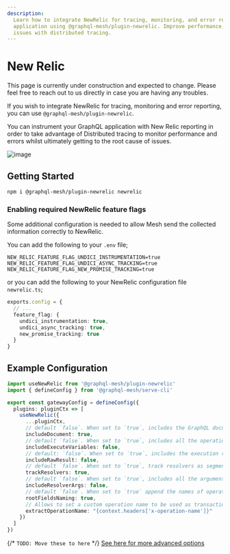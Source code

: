 ```yaml
---
description:
  Learn how to integrate NewRelic for tracing, monitoring, and error reporting in your GraphQL
  application using @graphql-mesh/plugin-newrelic. Improve performance, track resolvers, and debug
  issues with distributed tracing.
---
```


# New Relic


<Callout>
  This page is currently under construction and expected to change. Please feel free to reach out to
  us directly in case you are having any troubles.
</Callout>

If you wish to integrate NewRelic for tracing, monitoring and error reporting, you can use
`@graphql-mesh/plugin-newrelic`.

You can instrument your GraphQL application with New Relic reporting in order to take advantage of
Distributed tracing to monitor performance and errors whilst ultimately getting to the root cause of
issues.

![image](https://user-images.githubusercontent.com/20847995/188124061-f824e446-634c-485c-9021-392ee52c3594.png)

## Getting Started

```sh npm2yarn
npm i @graphql-mesh/plugin-newrelic newrelic
```

### Enabling required NewRelic feature flags

Some additional configuration is needed to allow Mesh send the collected information correctly to
NewRelic.

You can add the following to your `.env` file;

```shell filename=".env"
NEW_RELIC_FEATURE_FLAG_UNDICI_INSTRUMENTATION=true
NEW_RELIC_FEATURE_FLAG_UNDICI_ASYNC_TRACKING=true
NEW_RELIC_FEATURE_FLAG_NEW_PROMISE_TRACKING=true
```

or you can add the following to your NewRelic configuration file `newrelic.ts`;

```ts filename="newrelic.ts"
exports.config = {
  // ...
  feature_flag: {
    undici_instrumentation: true,
    undici_async_tracking: true,
    new_promise_tracking: true
  }
}
```

## Example Configuration

```ts filename="gateway.config.ts"
import useNewRelic from '@graphql-mesh/plugin-newrelic'
import { defineConfig } from '@graphql-mesh/serve-cli'

export const gatewayConfig = defineConfig({
  plugins: pluginCtx => [
    useNewRelic({
      ...pluginCtx,
      // default `false`. When set to `true`, includes the GraphQL document defining the operations and fragments
      includeDocument: true,
      // default `false`. When set to `true`, includes all the operation variables with their values
      includeExecuteVariables: false,
      // default: `false`. When set to `true`, includes the execution result
      includeRawResult: false,
      // default `false`. When set to `true`, track resolvers as segments to monitor their performance
      trackResolvers: true,
      // default `false`. When set to `true`, includes all the arguments passed to resolvers with their values
      includeResolverArgs: false,
      // default `false`. When set to `true` append the names of operation root fields to the transaction name
      rootFieldsNaming: true,
      // Allows to set a custom operation name to be used as transaction name and attribute
      extractOperationName: "{context.headers['x-operation-name']}"
    })
  ]
})
```

{/* `TODO: Move these to here` */}
[See here for more advanced options](https://github.com/n1ru4l/envelop/blob/main/packages/plugins/newrelic/README.md#agent-configuration)
